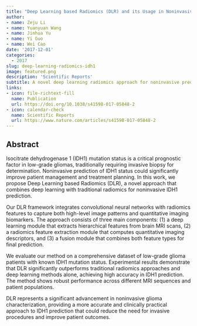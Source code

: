 ```yaml
---
title: "Deep Learning based Radiomics (DLR) and its Usage in Noninvasive IDH1 Prediction for Low Grade Glioma"
author: 
- name: Zeju Li
- name: Yuanyuan Wang
- name: Jinhua Yu
- name: Yi Guo
- name: Wei Cao
date: '2017-12-01'
categories:
  - 2017
slug: deep-learning-radiomics-idh1
image: featured.png
description: 'Scientific Reports'
subtitle: A novel deep learning radiomics approach for noninvasive prediction of IDH1 mutation status in low-grade gliomas.
links:
- icon: file-richtext-fill
  name: Publication
  url: https://doi.org/10.1038/s41598-017-05848-2
- icon: calendar-check
  name: Scientific Reports
  url: https://www.nature.com/articles/s41598-017-05848-2
---
```


## Abstract

Isocitrate dehydrogenase 1 (IDH1) mutation status is a critical prognostic factor in low-grade gliomas, traditionally requiring invasive biopsy for determination. Noninvasive prediction of IDH1 status could significantly improve patient management and treatment planning. In this work, we propose Deep Learning based Radiomics (DLR), a novel approach that combines deep learning with traditional radiomics for noninvasive IDH1 prediction.

Our DLR framework integrates convolutional neural networks with radiomics features to capture both high-level image patterns and quantitative imaging biomarkers. The approach consists of three main components: (1) a deep learning module that extracts hierarchical features from brain MRI scans, (2) a radiomics feature extraction module that computes quantitative imaging descriptors, and (3) a fusion module that combines both feature types for final prediction.

We evaluate our method on a comprehensive dataset of low-grade glioma patients with known IDH1 mutation status. Experimental results demonstrate that DLR significantly outperforms traditional radiomics approaches and deep learning methods alone, achieving high accuracy in IDH1 prediction. The method shows robust performance across different MRI sequences and patient populations.

DLR represents a significant advancement in noninvasive glioma characterization, providing a more accurate and clinically practical approach to IDH1 prediction that could reduce the need for invasive procedures and improve patient outcomes. 